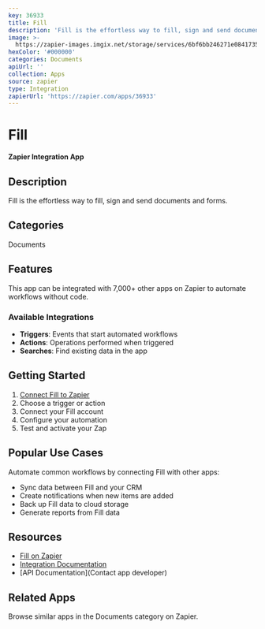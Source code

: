 ```yaml
---
key: 36933
title: Fill
description: 'Fill is the effortless way to fill, sign and send documents and forms.'
image: >-
  https://zapier-images.imgix.net/storage/services/6bf6bb246271e0841735a3cbd5545f86.png?auto=format%2Ccompress&ixlib=python-3.0.0&q=50
hexColor: '#000000'
categories: Documents
apiUrl: ''
collection: Apps
source: zapier
type: Integration
zapierUrl: 'https://zapier.com/apps/36933'
---
```

# Fill

**Zapier Integration App**

## Description

Fill is the effortless way to fill, sign and send documents and forms.

## Categories

Documents

## Features

This app can be integrated with 7,000+ other apps on Zapier to automate workflows without code.

### Available Integrations

- **Triggers**: Events that start automated workflows
- **Actions**: Operations performed when triggered
- **Searches**: Find existing data in the app

## Getting Started

1. [Connect Fill to Zapier](https://zapier.com/apps/36933)
2. Choose a trigger or action
3. Connect your Fill account
4. Configure your automation
5. Test and activate your Zap

## Popular Use Cases

Automate common workflows by connecting Fill with other apps:

- Sync data between Fill and your CRM
- Create notifications when new items are added
- Back up Fill data to cloud storage
- Generate reports from Fill data

## Resources

- [Fill on Zapier](https://zapier.com/apps/36933)
- [Integration Documentation](https://zapier.com/apps/36933/integrations)
- [API Documentation](Contact app developer)

## Related Apps

Browse similar apps in the Documents category on Zapier.
